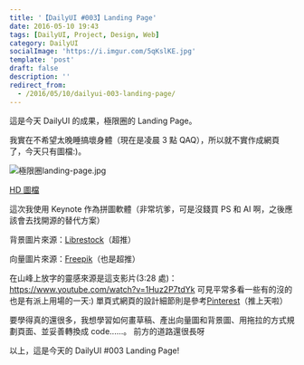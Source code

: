 ```yaml
---
title: '【DailyUI #003】Landing Page'
date: 2016-05-10 19:43
tags: [DailyUI, Project, Design, Web]
category: DailyUI
socialImage: 'https://i.imgur.com/5qKslKE.jpg'
template: 'post'
draft: false
description: ''
redirect_from:
  - /2016/05/10/dailyui-003-landing-page/
---
```


這是今天 DailyUI 的成果，極限圈的 Landing Page。

我實在不希望太晚睡搞壞身體（現在是凌晨 3 點 QAQ），所以就不實作成網頁了，今天只有圖檔:)。

![極限圈landing-page.jpg](https://i.imgur.com/5nDhx57.jpg)

[HD 圖檔](https://imgur.com/SXfzDlx)

這次我使用 Keynote 作為拼圖軟體（非常坑爹，可是沒錢買 PS 和 AI 啊，之後應該會去找開源的替代方案）

背景圖片來源：[Librestock](librestock.com)（超推）

向量圖片來源：[Freepik](freepik.com)（也是超推）

在山峰上放字的靈感來源是這支影片(3:28 處)：https://www.youtube.com/watch?v=1Huz2P7tdYk
可見平常多看一些有的沒的也是有派上用場的一天:)
單頁式網頁的設計細節則是參考[Pinterest](https://www.pinterest.com/search/pins/?q=landing%20page&rs=typed&0=landing%7Ctyped&1=page%7Ctyped)（推上天啦）

要學得真的還很多，我想學習如何畫草稿、產出向量圖和背景圖、用拖拉的方式規劃頁面、並妥善轉換成 code......。
前方的道路還很長呀

以上，這是今天的 DailyUI #003 Landing Page!
